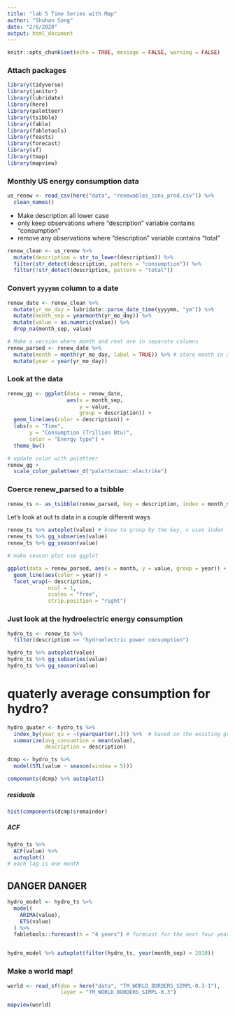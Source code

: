 ```yaml
---
title: "lab 5 Time Series with Map"
author: "Shuhan Song"
date: "2/6/2020"
output: html_document
---
```


```r
knitr::opts_chunk$set(echo = TRUE, message = FALSE, warning = FALSE)
```


### Attach packages

```r
library(tidyverse)
library(janitor)
library(lubridate)
library(here)
library(paletteer)
library(tsibble)
library(fable)
library(fabletools)
library(feasts)
library(forecast)
library(sf)
library(tmap)
library(mapview)
```

### Monthly US energy consumption data

```r
us_renew <- read_csv(here("data", "renewables_cons_prod.csv")) %>% 
  clean_names()
```

- Make description all lower case
- only keep observations where "description" variable contains "consumption"
- remove any observations where "description" variable contains "total"

```r
renew_clean <- us_renew %>% 
  mutate(description = str_to_lower(description)) %>% 
  filter(str_detect(description, pattern = "consumption")) %>% 
  filter(!str_detect(description, pattern = "total"))
```


### Convert `yyyymm` column to a date

```r
renew_date <- renew_clean %>% 
  mutate(yr_mo_day = lubridate::parse_date_time(yyyymm, "ym")) %>% 
  mutate(month_sep = yearmonth(yr_mo_day)) %>% 
  mutate(value = as.numeric(value)) %>% 
  drop_na(month_sep, value)

# Make a version where month and reat are in separate columns
renew_parsed <- renew_date %>% 
  mutate(month = month(yr_mo_day, label = TRUE)) %>% # store month in abbreviation, FALSE : month number
  mutate(year = year(yr_mo_day))

```


### Look at the data

```r
renew_gg <- ggplot(data = renew_date, 
                   aes(x = month_sep, 
                       y = value, 
                       group = description)) +
  geom_line(aes(color = description)) +
  labs(x = "Time",
       y = "Consumption (Trillion Btu)",
       color = "Energy type") +
  theme_bw()
```

```r
# update color with paletteer
renew_gg +
  scale_color_paletteer_d("palettetown::electrike")
```

### Coerce renew_parsed to a tsibble

```r
renew_ts <- as_tsibble(renew_parsed, key = description, index = month_sep)
```

Let's look at out ts data in a couple different ways

```r
renew_ts %>% autoplot(value) # know to group by the key, x uses index
renew_ts %>% gg_subseries(value)
renew_ts %>% gg_season(value)
```

```r
# make season plot use ggplot

ggplot(data = renew_parsed, aes(x = month, y = value, group = year)) +
  geom_line(aes(color = year)) +
  facet_wrap(~ description,
             ncol = 1,
             scales = "free",
             strip.position = "right")
```

### Just look at the hydroelectric energy consumption

```r
hydro_ts <- renew_ts %>% 
  filter(description == "hydroelectric power consumption")

hydro_ts %>% autoplot(value)
hydro_ts %>% gg_subseries(value)
hydro_ts %>% gg_season(value)
```

# quaterly average consumption for hydro?

```r
hydro_quater <- hydro_ts %>% 
  index_by(year_qu = ~(yearquarter(.))) %>%  # based on the existing group exists
  summarize(avg_consumtion = mean(value),
            description = description)
```

```r
dcmp <- hydro_ts %>% 
  model(STL(value ~ season(window = 5)))

components(dcmp) %>% autoplot()
```

##### residuals 

```r
hist(components(dcmp)$remainder)
```

##### ACF

```r
hydro_ts %>% 
  ACF(value) %>% 
  autoplot()
# each lag is one month
```

## DANGER DANGER

```r
hydro_model <- hydro_ts %>% 
  model(
    ARIMA(value),
    ETS(value)
  ) %>% 
  fabletools::forecast(h = "4 years") # forecast for the next four years


hydro_model %>% autoplot(filter(hydro_ts, year(month_sep) > 2010))
```

### Make a world map!

```r
world <- read_sf(dsn = here("data", "TM_WORLD_BORDERS_SIMPL-0.3-1"),
                 layer = "TM_WORLD_BORDERS_SIMPL-0.3")

mapview(world)
```

